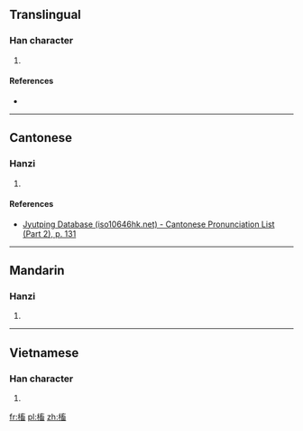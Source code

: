 ==Translingual==

===Han character===
{{Han char|rn=75|rad=木|as=10|sn=14|four=|canj=DYVW|ids=⿰木畜}}

# {{defn|Han|sort=木10}}

====References====
* {{Han ref|kx=0546.230|dkj=15332|hdz=21269.010|uh=69D2|ud=27090}}

----

==Cantonese==

===Hanzi===
{{yue-hanzi|jyut=[[cuk1]]|y=chuk1}}

# {{defn|lang=yue|sort=木10}}

====References====
*[http://www.iso10646hk.net/jp/document/download.jsp Jyutping Database (iso10646hk.net) - Cantonese Pronunciation List (Part 2), p. 131]

----

==Mandarin==

===Hanzi===
{{cmn-hanzi|pin=[[xù]] ([[xu4]])|wg=hsü<sup>4</sup>}}

# {{defn|lang=cmn|sort=木10}}

----

==Vietnamese==

===Han character===
{{vi-readings|rs=木10| hanviet = súc}}

# {{defn|lang=vi|sort=木10}}

[[fr:槒]]
[[pl:槒]]
[[zh:槒]]